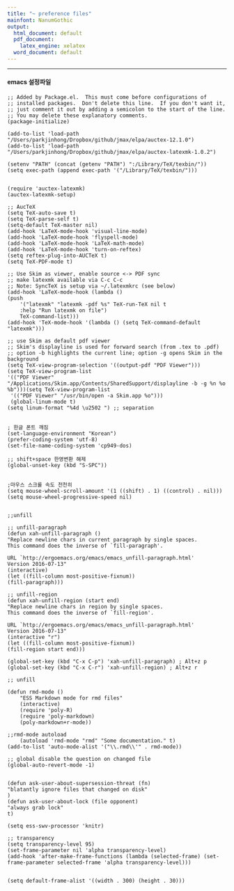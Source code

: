 ```yaml
---
title: "~ preference files"
mainfont: NanumGothic
output:
  html_document: default
  pdf_document:
    latex_engine: xelatex
  word_document: default
---
```




---

#### emacs 설정파일


	;; Added by Package.el.  This must come before configurations of
	;; installed packages.  Don't delete this line.  If you don't want it,
	;; just comment it out by adding a semicolon to the start of the line.
	;; You may delete these explanatory comments.
	(package-initialize)

	(add-to-list 'load-path "/Users/parkjinhong/Dropbox/github/jmax/elpa/auctex-12.1.0")
	(add-to-list 'load-path "/Users/parkjinhong/Dropbox/github/jmax/elpa/auctex-latexmk-1.0.2")

	(setenv "PATH" (concat (getenv "PATH") ":/Library/TeX/texbin/"))  
	(setq exec-path (append exec-path '("/Library/TeX/texbin/")))


	(require 'auctex-latexmk)
	(auctex-latexmk-setup)

	;; AucTeX
	(setq TeX-auto-save t)
	(setq TeX-parse-self t)
	(setq-default TeX-master nil)
	(add-hook 'LaTeX-mode-hook 'visual-line-mode)
	(add-hook 'LaTeX-mode-hook 'flyspell-mode)
	(add-hook 'LaTeX-mode-hook 'LaTeX-math-mode)
	(add-hook 'LaTeX-mode-hook 'turn-on-reftex)
	(setq reftex-plug-into-AUCTeX t)
	(setq TeX-PDF-mode t)

	;; Use Skim as viewer, enable source <-> PDF sync
	;; make latexmk available via C-c C-c
	;; Note: SyncTeX is setup via ~/.latexmkrc (see below)
	(add-hook 'LaTeX-mode-hook (lambda ()
	(push
		'("latexmk" "latexmk -pdf %s" TeX-run-TeX nil t
		:help "Run latexmk on file")
		TeX-command-list)))
	(add-hook 'TeX-mode-hook '(lambda () (setq TeX-command-default "latexmk")))

	;; use Skim as default pdf viewer
	;; Skim's displayline is used for forward search (from .tex to .pdf)
	;; option -b highlights the current line; option -g opens Skim in the background  
	(setq TeX-view-program-selection '((output-pdf "PDF Viewer")))
	(setq TeX-view-program-list
	'(("PDF Viewer" "/Applications/Skim.app/Contents/SharedSupport/displayline -b -g %n %o %b")))(setq TeX-view-program-list
     '(("PDF Viewer" "/usr/bin/open -a Skim.app %o")))
	 (global-linum-mode t)
	(setq linum-format "%4d \u2502 ") ;; separation


	; 한글 폰트 깨짐
	(set-language-environment "Korean")
	(prefer-coding-system 'utf-8)
	(set-file-name-coding-system 'cp949-dos)

	;; shift+space 한영변환 해제 
	(global-unset-key (kbd "S-SPC"))


	;마우스 스크롤 속도 천천히
	(setq mouse-wheel-scroll-amount '(1 ((shift) . 1) ((control) . nil)))
	(setq mouse-wheel-progressive-speed nil)


	;;unfill

	;; unfill-paragraph
	(defun xah-unfill-paragraph ()
	"Replace newline chars in current paragraph by single spaces.
	This command does the inverse of `fill-paragraph'.

	URL `http://ergoemacs.org/emacs/emacs_unfill-paragraph.html'
	Version 2016-07-13"
	(interactive)
	(let ((fill-column most-positive-fixnum))
    (fill-paragraph)))

	;; unfill-region
	(defun xah-unfill-region (start end)
	"Replace newline chars in region by single spaces.
	This command does the inverse of `fill-region'.

	URL `http://ergoemacs.org/emacs/emacs_unfill-paragraph.html'
	Version 2016-07-13"
	(interactive "r")
	(let ((fill-column most-positive-fixnum))
    (fill-region start end)))

	(global-set-key (kbd "C-x C-p") 'xah-unfill-paragraph) ; Alt+z p
	(global-set-key (kbd "C-x C-r") 'xah-unfill-region) ; Alt+z r

	;; unfill 

	(defun rmd-mode () 
        "ESS Markdown mode for rmd files" 
        (interactive) 
        (require 'poly-R) 
        (require 'poly-markdown) 
        (poly-markdown+r-mode)) 

	;;rmd-mode autoload 
        (autoload 'rmd-mode "rmd" "Some documentation." t) 
	(add-to-list 'auto-mode-alist '("\\.rmd\\'" . rmd-mode))

	;; global disable the question on changed file 
	(global-auto-revert-mode -1)


	(defun ask-user-about-supersession-threat (fn) 
	"blatantly ignore files that changed on disk" 
	) 
	(defun ask-user-about-lock (file opponent) 
	"always grab lock" 
	t)

	(setq ess-swv-processor 'knitr)

	;; transparency
	(setq transparency-level 95)
	(set-frame-parameter nil 'alpha transparency-level)
	(add-hook 'after-make-frame-functions (lambda (selected-frame) (set-frame-parameter selected-frame 'alpha transparency-level)))


	(setq default-frame-alist '((width . 300) (height . 30)))
